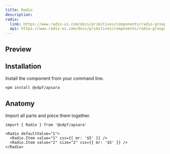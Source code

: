 ```yaml
---
title: Radio
description: 
radix:
  link: https://www.radix-ui.com/docs/primitives/components/radio-group
  api: https://www.radix-ui.com/docs/primitives/components/radio-group#api-reference
---
```

## Preview

<Preview>
  <Flex
    css={{
      flexDirection: "column",
      alignItems: "center",
      gap: "$3",
    }}
  >
  <Radio defaultValue="1">
    <Radio.Item value="1" css={{ mr: '$5' }} />
    <Radio.Item value="2" size="2" css={{ mr: '$5' }} />
  </Radio>
  </Flex>
</Preview>

## Installation

Install the component from your command line.

```bash
npm install @odpf/apsara
```


## Anatomy
Import all parts and piece them together.

```tsx outline=true
import { Radio } from '@odpf/apsara'

<Radio defaultValue="1">
  <Radio.Item value="1" css={{ mr: '$5' }} />
  <Radio.Item value="2" size="2" css={{ mr: '$5' }} />
</Radio>
```
